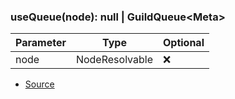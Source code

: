 ### useQueue(node): null \| GuildQueue\<Meta>
| Parameter | Type | Optional |
| ----------- | ----------- | ----------- |
| node | NodeResolvable | ❌ |


- [Source](https://github.com/Androz2091/discord-player/blob/074396c/packages/discord-player/src/hooks/useQueue.ts#L4)